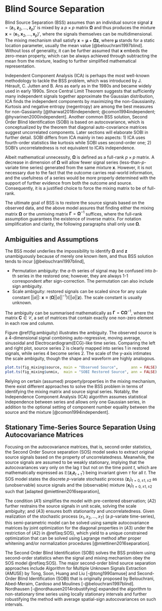 # Blind Source Separation {#sobi}

Blind Source Separation (BSS) assumes than an individual source signal $\boldsymbol{z}=(\boldsymbol{z}_1, \boldsymbol{z}_2,\dots,\boldsymbol{z}_p)'$ is mixed by a $p\times p$ matrix $\boldsymbol{\Omega}$ and thus produces the mixture $\boldsymbol{x}=(\boldsymbol{x}_1, \boldsymbol{x}_2,\dots,\boldsymbol{x}_p)'$, where the signals themselves can be multidimensional. The mixing mechanism shall satisfy $\boldsymbol x = \boldsymbol \mu + \boldsymbol\Omega \boldsymbol z$, where $\boldsymbol\mu$ stands for a static location parameter, usually the mean value [@belouchrani1997blind]. Without loss of generality, it can be further assumed that $\boldsymbol x$ embeds the zero-mean property, which can be always achieved through subtracting the mean from the mixture, leading to further simplified mathematical representation.

Independent Component Analysis (ICA) is perhaps the most well-known methodology to tackle the BSS problem, which was introduced by J. Hérault, C. Jutten and B. Ans as early as in the 1980s and became widely used in early 1990s. Since Central Limit Theorem suggests that sufficiently many independent signals together approximate the Gaussian distribution, ICA finds the independent components by maximizing the non-Gaussianity. Kurtosis and negative entropy (negentropy) are among the best measures for non-Gassianity [@tharwat2018independent; @comon1994independent; @hyvarinen2000independent]. Another common BSS solution, Second Order Blind Identification (SOBI) is based on autocovariance, which is conceptualized by the theorem that diagonal auto-covariance matrices suggest uncorrelated components. Later sections will elaborate SOBI in further detail. SOBI differs from ICA mainly in two aspects: 1) ICA uses fourth-order statistics like kurtosis while SOBI uses second-order one; 2) SOBI's uncorrelatedness is not equivalent to ICA's independence.

Albeit mathematical unnecessity, $\boldsymbol{\Omega}$ is defined as a full-rank $p\times p$ matrix. A decrease in dimension of $\boldsymbol{\Omega}$ will allow fewer signal series (less-than-$p$-variate time series) generated from the same mixture $\boldsymbol{x}$. However, it is not necessary due to the fact that the outcome carries real-world information, and the usefulness of a series would be more properly determined with the support of further evidence from both the outcome and source. Consequently, it is a justified choice to force the mixing matrix to be of full-rank.

The ultimate goal of BSS is to restore the source signals based on the observed data, and the above model assures that finding either the mixing matrix $\boldsymbol{\Omega}$ or the unmixing matrix $\boldsymbol{\Gamma}= \boldsymbol{\Omega}^{-1}$ suffices, where the full-rank assumption guarantees the existence of inverse matrix. For notation simplification and clarity, the following paragraphs shall only use $\boldsymbol\Omega$. 

## Ambiguities and Assumptions

The BSS model underlies the impossibility to identify $\boldsymbol\Omega$ and $\boldsymbol z$ unambiguously because of merely one known item, and thus BSS solution tends to incur [@belouchrani1997blind],

- Permutation ambiguity: the $a$-th series of signal may be confused into $b$-th series in the restored one; however, they are always 1-1 correspondent after sign-correction. The permutation can also include sign ambiguity.
- Scale ambiguity: restored signals can be scaled since for any scale constant $||a||:\ \boldsymbol x \equiv \big(\boldsymbol\Omega ||a||^{-1} \big) \big(||a|| \boldsymbol z \big)$. The scale constant is usually unknown.

The ambiguity can be summarised mathematically as $\boldsymbol\Gamma = \boldsymbol{C \Omega}^{-1}$, where the matrix $\boldsymbol C \in \mathcal C$, a set of matrices that contain exactly one non-zero element in each row and column.

Figure \@ref(fig:ambiguity) illustrates the ambiguity. The observed source is a 4-dimensional signal combining auto-regressive, moving average, sinusoidal and Electrocardiogram(ECG)-like time series. Comparing the left and right plot, source series 2 is clearly mapped into series 1 in restored signals, while series 4 become series 2. The scale of the y-axis intimates the scale ambiguity, though the shape and waveform are highly analogous.

```r
plot.ts(fig_mixing$source, main = "Observed Source",      ann = FALSE)
plot.ts(fig_mixing$unmix,  main = "SOBI Restored Source", ann = FALSE)
```

Relying on certain (assumed) property/properties in the mixing mechanism, there exist different approaches to solve the BSS problem in terms of identifying the mixing matrix and source signal series. Notably, the Independence Component Analysis (ICA) algorithm assumes statistical independence between series and allows only one Gaussian series, in addition to the optional setting of component number equality between the source and the mixture [@comon1994independent].

## Stationary Time-Series Source Separation Using Autocovariance Matrices

Focusing on the autocovariance matrices, that is, second order statistics, the Second Order Source separation (SOS) model seeks to extract original source signals based on the property of uncorrelatedness. Meanwhile, the source signals are assumed to be weakly stationary, implying that the autocovariances vary only on the lag $\tau$ but not on the time point $t$, which are mathematically expressed as $\mathbb E (\boldsymbol z_t \boldsymbol z_{t+\tau}')$ being invariant given $\tau$ for all $t$. The SOS model states the discrete $p$-variate stochastic process $(\boldsymbol z_t)_{t=0,\pm1, \pm2}$ as (unobservable) source signals and the (observable) mixture $(\boldsymbol x_t)_{t=0,\pm1, \pm2}$ such that [adapted @miettinen2016separation],

\begin{equation}
\begin{aligned} 
\boldsymbol x_t = \boldsymbol{\Omega}\boldsymbol z_t,\ \ &\ t=0,\pm 1,\pm2,\dots
\\ \text{satisfies }(A1)\ & \mathbb E( \boldsymbol z_t) = \boldsymbol 0 
\\ (A2)\ & \mathbb E( \boldsymbol z_t \boldsymbol z_t') = \boldsymbol I_p
\\ (A3)\ & \mathbb E( \boldsymbol z_t \boldsymbol z_{t+\tau}') = \boldsymbol\Lambda_\tau \text{ diagonal for all } \tau = 1,2,\dots
\end{aligned}    
(\#eq:SOS)
\end{equation}

The condition $(A1)$ simplifies the model with pre-centered observation; $(A2)$ further restrains the source signals in unit scale, solving the scale ambiguity; and $(A3)$ ensures both stationarity and uncorrelatedness. Given realization of the stochastic process $(x_1, x_2, \dots, x_T)$ (a $p$-variate time-series), this semi-parametric model can be solved using sample autocovariance matrices by joint optimization for the diagonal properties in $(A3)$ under the restriction of $(A2)$ in \@ref(eq:SOS), which yield to a unique constrained optimization that can be solved using Lagrange method after proper whitening and/or normalization procedures [@miettinen2016separation]. 

The Second Order Blind Identification (SOBI) solves the BSS problem using second-order statistics when the signal and mixing mechanism obey the SOS model \@ref(eq:SOS). The major second-order blind source separation approaches include Algorithm for Multiple Unknown Signals Extraction (AMUSE) by Tong, Soon, Huang and Liu [-@tong1990amuse] and Second-Order Blind Identification (SOBI) that is originally proposed by Belouchrani, Abed-Meraim, Cardoso and Moulines [-@belouchrani1997blind]. Nordhausen [-@nordhausen2014robustifying] expanded the algorithm to non-stationary time series using locally stationary intervals and further robustifying the method with average spatial-sign autocovariances on such intervals.
